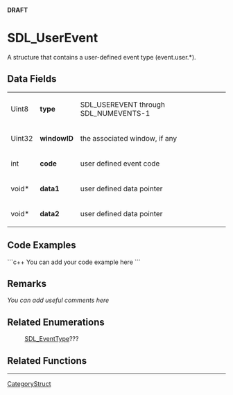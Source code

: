 <!-- pragma section-numbers off -->
<!-- pragma disable-camelcase -->
'''DRAFT'''

= SDL_UserEvent =
A structure that contains a user-defined event type (event.user.*).


== Data Fields ==
{|
|Uint8
|'''type'''
|SDL_USEREVENT through SDL_NUMEVENTS-1
|-
|Uint32
|'''windowID'''
|the associated window, if any
|-
|int
|'''code'''
|user defined event code
|-
|void*
|'''data1'''
|user defined data pointer
|-
|void*
|'''data2'''
|user defined data pointer
|}

== Code Examples ==
```c++
You can add your code example here
```

== Remarks ==
''You can add useful comments here''

== Related Enumerations ==
:[[SDL_EventType]]???

== Related Functions ==

----
[[CategoryStruct]]
